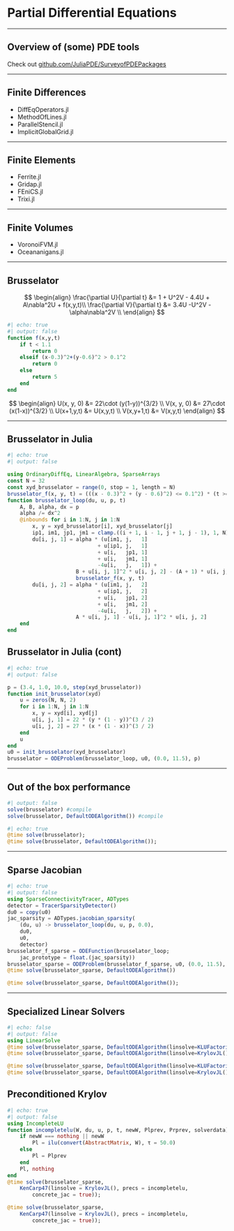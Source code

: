# Partial Differential Equations

---

## Overview of (some) PDE tools

Check out [github.com/JuliaPDE/SurveyofPDEPackages](URL github.com/JuliaPDE/SurveyofPDEPackages)

---


## Finite Differences

* DiffEqOperators.jl
* MethodOfLines.jl
* ParallelStencil.jl
* ImplicitGlobalGrid.jl

---

## Finite Elements

* Ferrite.jl
* Gridap.jl
* FEniCS.jl
* Trixi.jl

---

## Finite Volumes

* VoronoiFVM.jl
* Oceananigans.jl

---

## Brusselator
$$
\begin{align}
\frac{\partial U}{\partial t} &= 1 + U^2V - 4.4U + A\nabla^2U + f(x,y,t)\\
\frac{\partial V}{\partial t} &= 3.4U -U^2V - \alpha\nabla^2V \\
\end{align}
$$

```julia
#| echo: true
#| output: false
function f(x,y,t)
    if t < 1.1
        return 0
    elseif (x-0.3)^2+(y-0.6)^2 > 0.1^2 
        return 0
    else
        return 5
    end
end
```

$$
\begin{align}
U(x, y, 0) &= 22\cdot (y(1-y))^{3/2} \\
V(x, y, 0) &= 27\cdot (x(1-x))^{3/2} \\
U(x+1,y,t) &= U(x,y,t) \\
V(x,y+1,t) &= V(x,y,t)
\end{align}
$$

---

## Brusselator in Julia

```julia
#| echo: true
#| output: false

using OrdinaryDiffEq, LinearAlgebra, SparseArrays
const N = 32
const xyd_brusselator = range(0, stop = 1, length = N)
brusselator_f(x, y, t) = (((x - 0.3)^2 + (y - 0.6)^2) <= 0.1^2) * (t >= 1.1) * 5.0
function brusselator_loop(du, u, p, t)
    A, B, alpha, dx = p
    alpha /= dx^2
    @inbounds for i in 1:N, j in 1:N
        x, y = xyd_brusselator[i], xyd_brusselator[j]
        ip1, im1, jp1, jm1 = clamp.((i + 1, i - 1, j + 1, j - 1), 1, N)
        du[i, j, 1] = alpha * (u[im1, j,   1]
                             + u[ip1, j,   1]
                             + u[i,   jp1, 1]
                             + u[i,   jm1, 1]
                             -4u[i,   j,   1]) +
                      B + u[i, j, 1]^2 * u[i, j, 2] - (A + 1) * u[i, j, 1] +
                      brusselator_f(x, y, t)
        du[i, j, 2] = alpha * (u[im1, j,   2]
                             + u[ip1, j,   2]
                             + u[i,   jp1, 2]
                             + u[i,   jm1, 2]
                             -4u[i,   j,   2]) +
                      A * u[i, j, 1] - u[i, j, 1]^2 * u[i, j, 2]
    end
end
```

## Brusselator in Julia (cont)

```julia
#| echo: true
#| output: false

p = (3.4, 1.0, 10.0, step(xyd_brusselator))
function init_brusselator(xyd)
    u = zeros(N, N, 2)
    for i in 1:N, j in 1:N
        x, y = xyd[i], xyd[j]
        u[i, j, 1] = 22 * (y * (1 - y))^(3 / 2)
        u[i, j, 2] = 27 * (x * (1 - x))^(3 / 2)
    end
    u
end
u0 = init_brusselator(xyd_brusselator)
brusselator = ODEProblem(brusselator_loop, u0, (0.0, 11.5), p)
```

---

## Out of the box performance
```julia
#| output: false
solve(brusselator) #compile
solve(brusselator, DefaultODEAlgorithm()) #compile
```
```julia
#| echo: true
@time solve(brusselator);
@time solve(brusselator, DefaultODEAlgorithm());
```
---

## Sparse Jacobian
```julia
#| echo: true
#| output: false
using SparseConnectivityTracer, ADTypes
detector = TracerSparsityDetector()
du0 = copy(u0)
jac_sparsity = ADTypes.jacobian_sparsity(
    (du, u) -> brusselator_loop(du, u, p, 0.0), 
    du0, 
    u0, 
    detector)
brusselator_f_sparse = ODEFunction(brusselator_loop;
    jac_prototype = float.(jac_sparsity))
brusselator_sparse = ODEProblem(brusselator_f_sparse, u0, (0.0, 11.5), p)
@time solve(brusselator_sparse, DefaultODEAlgorithm())
```
```julia
@time solve(brusselator_sparse, DefaultODEAlgorithm());
```

---

## Specialized Linear Solvers

```julia
#| echo: false
#| output: false
using LinearSolve
@time solve(brusselator_sparse, DefaultODEAlgorithm(linsolve=KLUFactorization()))
@time solve(brusselator_sparse, DefaultODEAlgorithm(linsolve=KrylovJL()))
```
```julia
@time solve(brusselator_sparse, DefaultODEAlgorithm(linsolve=KLUFactorization()))
@time solve(brusselator_sparse, DefaultODEAlgorithm(linsolve=KrylovJL()));
```

## Preconditioned Krylov

```julia
#| echo: true
#| output: false
using IncompleteLU
function incompletelu(W, du, u, p, t, newW, Plprev, Prprev, solverdata)
    if newW === nothing || newW
        Pl = ilu(convert(AbstractMatrix, W), τ = 50.0)
    else
        Pl = Plprev
    end
    Pl, nothing
end
@time solve(brusselator_sparse,
    KenCarp47(linsolve = KrylovJL(), precs = incompletelu,
        concrete_jac = true));
```
```julia
@time solve(brusselator_sparse,
    KenCarp47(linsolve = KrylovJL(), precs = incompletelu,
        concrete_jac = true));
```
<!-- Local Variables: -->
<!-- mode: markdown -->
<!-- End: -->
